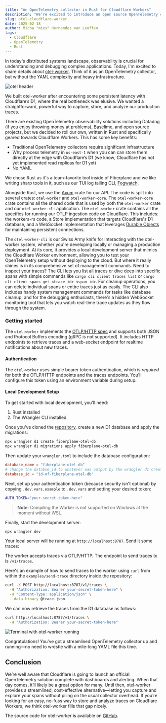 ```yaml
---
title: "An OpenTelemetry collector in Rust for Cloudflare Workers"
description: "We’re excited to introduce an open source OpenTelemetry collector service, specifically for Cloudflare Workers."
slug: otel-cloudflare-worker
date: 2025-02-18
author: Micha "mies" Hernandez van Leuffen
tags:
  - Cloudflare
  - OpenTelemetry
  - Rust
---
```



In today's distributed systems landscape, observability is crucial for understanding
and debugging complex applications. Today, I'm excited to share details about
[otel-worker](https://github.com/fiberplane/otel-worker). Think of it as an OpenTelemetry collector,
but without the YAML complexity and heavy infrastructure.

![otel header](@/assets/blog/2025-02-18-otel-header.png)

We built otel-worker after encountering some persistent latency with Cloudflare’s D1,
where the real bottleneck was elusive.
We wanted a straightforward, powerful way to capture, store, and analyze our
production traces.

There are existing OpenTelemetry observability solutions including Datadog (if you enjoy throwing money at problems), Baselime, and open source projects, but we decided to roll our own, written in
Rust and specifically geared towards Cloudflare Workers. This has some key benefits:

- Traditional OpenTelemetry collectors require significant infrastructure
- Why process telemetry in `us-east-1` when you can can store them directly at the edge with Cloudflare’s D1 (we know; Cloudflare has not yet implemented read replicas for D1 yet)
- No YAML

We chose Rust as it's a team-favorite tool inside of Fiberplane and we like writing sharp tools
in it, such as our TUI log tailing CLI, [Fogwatch](/blog/fogwatch/).

Alongside Rust, we use the [Axum](https://github.com/tokio-rs/axum) crate for our API. The code is split into
several crates: `otel-worker` and `otel-worker-core`. The `otel-worker-core`
crate contains all the shared code that is used by both the `otel-worker`
crate and our `otel-worker-cli` application. The `otel-worker` crate contains all
the specifics for running our OTLP ingestion code on Cloudflare.
This includes:  the workers-rs code, a Store implementation that targets
Cloudflare's D1 database, and a WebSocket implementation that leverages
[Durable Objects](https://developers.cloudflare.com/durable-objects/)  for maintaining persistent connections.

The `otel-worker-cli` is our Swiss Army knife for interacting with the
otel-worker system, whether you're developing locally or managing a
production deployment. At its core, it provides a local development server
that mimics the Cloudflare Worker environment, allowing you to test your
OpenTelemetry setup without deploying to the cloud. But where it really shines
is in its comprehensive set of management commands. Need to inspect your traces?
The CLI lets you list all traces or dive deep into specific spans with simple
commands like `cargo cli client traces list` or `cargo cli client spans get <trace-id> <span-id>`.
For cleanup operations, you can delete individual spans or entire traces just as
easily. The CLI also includes handy system management commands for tasks like database
cleanup, and for the debugging enthusiasts, there's a hidden WebSocket monitoring tool
that lets you watch real-time trace updates as they flow through the system.


### Getting started

The `otel-worker` implements the [OTLP/HTTP spec](https://opentelemetry.io/)
and supports both JSON and Protocol Buffers encoding (gRPC is not supported).
It includes HTTP endpoints to retrieve traces and a web-socket endpoint for realtime
notifications about new traces.

#### Authentication

The `otel-worker` uses simple bearer token authentication, which is *required*
for both the OTLP/HTTP endpoints and the traces endpoints.
You'll configure this token using an environment variable during setup.

#### Local Development Setup

To get started with local development, you'll need:

1. Rust installed
2. The Wrangler CLI installed

Once you've cloned the [repository](https://github.com/fiberplane/otel-worker),
create a new D1 database and apply the migrations:

```sh
npx wrangler d1 create fiberplane-otel-db
npx wrangler d1 migrations apply fiberplane-otel-db
```

Then update your `wrangler.toml` to include the database configuration:

```toml
database_name = "fiberplane-otel-db"
# change the databse_id to whatever was output by the wrangler d1 create command
database_id = "id-of-fiberplane-otel-db"
```

Next, set up your authentication token (because security isn't optional) by copying `.dev.vars.example` to `.dev.vars` and setting your desired token:

```sh
AUTH_TOKEN="your-secret-token-here"
```

> **Note**: Compiling the Worker is not supported on Windows at the moment without WSL.

Finally, start the development server:

```sh
npx wrangler dev
```

Your local server will be running at `http://localhost:8787`. Send it some traces:

The worker accepts traces via OTLP/HTTP. The endpoint to send traces to is
`/v1/traces`.

Here's an example of how to send traces to the worker using `curl` from within
the `examples/send-trace` directory inside the repository:

```sh
curl -X POST http://localhost:8787/v1/traces \
  -H "Authorization: Bearer your-secret-token-here" \
  -H "Content-Type: application/json" \
  --data-binary @trace.json
```

We can now retrieve the traces from the D1 database as follows:

```sh
curl http://localhost:8787/v1/traces \
  -H "Authorization: Bearer your-secret-token-here"
```
![Terminal with otel-worker running](@/assets/blog/2025-02-18-otel-worker.png)

Congratulations! You’ve got a streamlined OpenTelemetry collector up and
running—no need to wrestle with a mile-long YAML file this time.

## Conclusion

We’re well aware that Cloudflare is going to launch an
official OpenTelemetry solution complete with dashboards and alerting.
When that day comes, it’ll likely be a great option for many. Until then,
otel-worker provides a streamlined, cost-effective alternative—letting you
capture and explore your spans without piling on the usual collector overhead.
If you’re looking for an easy, no-fuss way to store and
analyze traces on Cloudflare Workers, we think otel-worker fills that gap nicely.

The source code for otel-worker is available on [GitHub](https://github.com/fiberplane/otel-worker).
